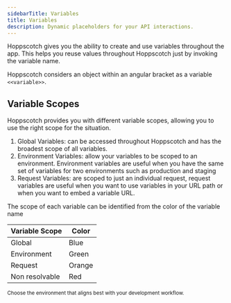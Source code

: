 ```yaml
---
sidebarTitle: Variables
title: Variables
description: Dynamic placeholders for your API interactions.
---
```


Hoppscotch gives you the ability to create and use variables throughout the app. This helps you reuse values throughout Hoppscotch just by invoking the variable name. 

Hoppscotch considers an object within an angular bracket as a variable `<<variable>>`.

## Variable Scopes

Hoppscotch provides you with different variable scopes, allowing you to use the right scope for the situation.

1. Global Variables: can be accessed throughout Hoppscotch and has the broadest scope of all variables. 
2. Environment Variables: allow your variables to be scoped to an environment. Environment variables are useful when you have the same set of variables for two environments such as production and staging
3. Request Variables: are scoped to just an individual request, request variables are useful when you want to use variables in your URL path or when you want to embed a variable URL.

The scope of each variable can be identified from the color of the variable name 

| Variable Scope | Color |
| --- | --- |
| Global | Blue |
| Environment | Green |
| Request | Orange |
| Non resolvable | Red |

<CardGroup cols={1}>
  <Card title="Environments" iconType="light" icon="circle-arrow-right" href="/documentation/features/environments">
    <sub>Choose the environment that aligns best with your development workflow.</sub>
  </Card>
</CardGroup>